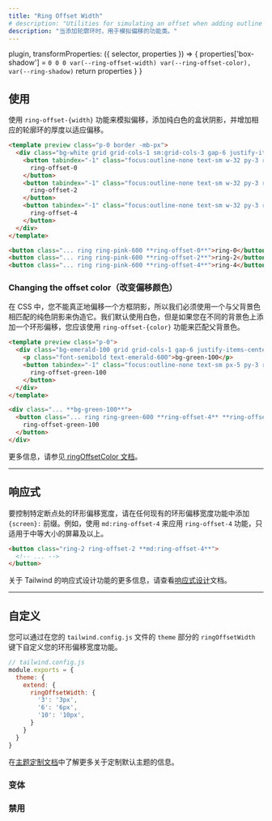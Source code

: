 ```yaml
---
title: "Ring Offset Width"
# description: "Utilities for simulating an offset when adding outline rings."
description: "当添加轮廓环时，用于模拟偏移的功能类。"
---
```



  plugin,
  transformProperties: ({ selector, properties }) => {
    properties['box-shadow'] = `0 0 0 var(--ring-offset-width) var(--ring-offset-color), var(--ring-shadow)`
    return properties
  }
}


<!-- ## Usage -->
## 使用

<!-- Use the `ring-offset-{width}` utilities to simulate an offset by adding solid white box-shadow and increasing the thickness of the accompanying outline ring to accommodate the offset. -->
使用 `ring-offset-{width}` 功能来模拟偏移，添加纯白色的盒状阴影，并增加相应的轮廓环的厚度以适应偏移。

```html fuchsia
<template preview class="p-0 border -mb-px">
  <div class="bg-white grid grid-cols-1 sm:grid-cols-3 gap-6 justify-items-center p-8 ">
    <button tabindex="-1" class="focus:outline-none text-sm w-32 py-3 rounded-md font-semibold text-white bg-pink-500 ring ring-pink-600 ring-offset-0">
      ring-offset-0
    </button>
    <button tabindex="-1" class="focus:outline-none text-sm w-32 py-3 rounded-md font-semibold text-white bg-pink-500 ring ring-pink-600 ring-offset-2">
      ring-offset-2
    </button>
    <button tabindex="-1" class="focus:outline-none text-sm w-32 py-3 rounded-md font-semibold text-white bg-pink-500 ring ring-pink-600 ring-offset-4">
      ring-offset-4
    </button>
  </div>
</template>

<button class="... ring ring-pink-600 **ring-offset-0**">ring-0</button>
<button class="... ring ring-pink-600 **ring-offset-2**">ring-2</button>
<button class="... ring ring-pink-600 **ring-offset-4**">ring-4</button>
```

### Changing the offset color（改变偏移颜色）

<!-- You can't actually offset a box-shadow in CSS, so we have to fake it using a solid color shadow that matches the parent background color. We use white by default, but if you are adding a ring offset over a different background color, you should use the `ring-offset-{color}` utilities to match the parent background color: -->
在 CSS 中，您不能真正地偏移一个方框阴影，所以我们必须使用一个与父背景色相匹配的纯色阴影来伪造它。我们默认使用白色，但是如果您在不同的背景色上添加一个环形偏移，您应该使用 `ring-offset-{color}` 功能来匹配父背景色。

```html emerald
<template preview class="p-0">
  <div class="bg-emerald-100 grid grid-cols-1 gap-6 justify-items-center p-8 ">
    <p class="font-semibold text-emerald-600">bg-green-100</p>
    <button tabindex="-1" class="focus:outline-none text-sm px-5 py-3 rounded-md font-semibold text-white bg-emerald-500 ring ring-emerald-600 ring-offset-4 ring-offset-emerald-100">
      ring-offset-green-100
    </button>
  </div>
</template>

<div class="... **bg-green-100**">
  <button class="... ring ring-green-600 **ring-offset-4** **ring-offset-green-100**">
    ring-offset-green-100
  </button>
</div>
```

<!-- For more information, see the [ringOffsetColor documentation](/docs/ring-offset-color). -->
更多信息，请参见[ ringOffsetColor 文档](/docs/ring-offset-color)。

---


<!-- ## Responsive

To control the ring offset width at a specific breakpoint, add a `{screen}:` prefix to any existing ring offset width utility. For example, use `md:ring-offset-4` to apply the `ring-offset-4` utility at only medium screen sizes and above. -->
## 响应式

要控制特定断点处的环形偏移宽度，请在任何现有的环形偏移宽度功能中添加 `{screen}:` 前缀。例如，使用 `md:ring-offset-4` 来应用 `ring-offset-4` 功能，只适用于中等大小的屏幕及以上。

```html
<button class="ring-2 ring-offset-2 **md:ring-offset-4**">
  <!-- ... -->
</button>
```

<!-- For more information about Tailwind's responsive design features, check out the [Responsive Design](/docs/responsive-design) documentation. -->
关于 Tailwind 的响应式设计功能的更多信息，请查看[响应式设计](/docs/responsive-design)文档。

---

<!-- ## Customizing -->
## 自定义

<!-- To customize which ring offset width utilities are generated, add your custom values under `ringOffsetWidth` key in the `theme` section of your `tailwind.config.js` file. -->
您可以通过在您的 `tailwind.config.js` 文件的 `theme` 部分的 `ringOffsetWidth` 键下自定义您的环形偏移宽度功能。

```js
// tailwind.config.js
module.exports = {
  theme: {
    extend: {
      ringOffsetWidth: {
        '3': '3px',
        '6': '6px',
        '10': '10px',
      }
    }
  }
}
```

<!-- Learn more about customizing the default theme in the [theme customization documentation](/docs/theme#customizing-the-default-theme). -->
在[主题定制文档](/docs/theme#-5)中了解更多关于定制默认主题的信息。

<!-- ### Variants -->
###  变体

<Variants plugin="ringOffsetWidth" />

<!-- ### Disabling -->
### 禁用

<Disabling plugin="ringOffsetWidth" />
